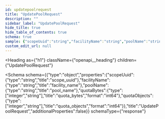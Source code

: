 ```yaml
---
id: updatepoolrequest
title: "UpdatePoolRequest"
description: ""
sidebar_label: "UpdatePoolRequest"
hide_title: true
hide_table_of_contents: true
schema: true
sample: {"scopeUuid":"string","facilityName":"string","poolName":"string","quotaBytes":0,"quotaObjects":0}
custom_edit_url: null
---
```



<Heading
  as={"h1"}
  className={"openapi__heading"}
  children={"UpdatePoolRequest"}
>
</Heading>





<Schema
  schema={{"type":"object","properties":{"scopeUuid":{"type":"string","title":"scope_uuid"},"facilityName":{"type":"string","title":"facility_name"},"poolName":{"type":"string","title":"pool_name"},"quotaBytes":{"type":["integer","string"],"title":"quota_bytes","format":"int64"},"quotaObjects":{"type":["integer","string"],"title":"quota_objects","format":"int64"}},"title":"UpdatePoolRequest","additionalProperties":false}}
  schemaType={"response"}
>
  
</Schema>
            